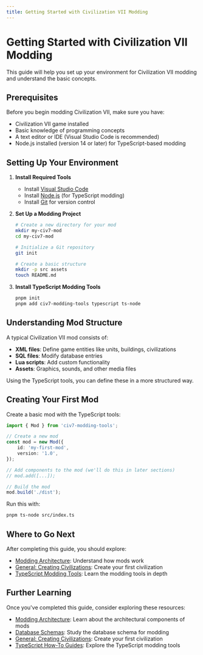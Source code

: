```yaml
---
title: Getting Started with Civilization VII Modding
---
```


# Getting Started with Civilization VII Modding

This guide will help you set up your environment for Civilization VII modding and understand the basic concepts.

## Prerequisites

Before you begin modding Civilization VII, make sure you have:

- Civilization VII game installed
- Basic knowledge of programming concepts
- A text editor or IDE (Visual Studio Code is recommended)
- Node.js installed (version 14 or later) for TypeScript-based modding

## Setting Up Your Environment

1. **Install Required Tools**
   - Install [Visual Studio Code](https://code.visualstudio.com/)
   - Install [Node.js](https://nodejs.org/) (for TypeScript modding)
   - Install [Git](https://git-scm.com/) for version control

2. **Set Up a Modding Project**
   ```bash
   # Create a new directory for your mod
   mkdir my-civ7-mod
   cd my-civ7-mod
   
   # Initialize a Git repository
   git init
   
   # Create a basic structure
   mkdir -p src assets
   touch README.md
   ```

3. **Install TypeScript Modding Tools**
   ```bash
   pnpm init
   pnpm add civ7-modding-tools typescript ts-node
   ```

## Understanding Mod Structure

A typical Civilization VII mod consists of:

- **XML files**: Define game entities like units, buildings, civilizations
- **SQL files**: Modify database entries
- **Lua scripts**: Add custom functionality
- **Assets**: Graphics, sounds, and other media files

Using the TypeScript tools, you can define these in a more structured way.

## Creating Your First Mod

Create a basic mod with the TypeScript tools:

```typescript
import { Mod } from 'civ7-modding-tools';

// Create a new mod
const mod = new Mod({
    id: 'my-first-mod',
    version: '1.0',
});

// Add components to the mod (we'll do this in later sections)
// mod.add([...]);

// Build the mod
mod.build('./dist');
```

Run this with:
```bash
pnpm ts-node src/index.ts
```

## Where to Go Next

After completing this guide, you should explore:

- [Modding Architecture](/migrated/community/guides/guides/modding-architecture): Understand how mods work
- [General: Creating Civilizations](/migrated/community/guides/guides/general-creating-civilizations): Create your first civilization
- [TypeScript Modding Tools](/migrated/community/guides/guides/typescript/typescript-overview): Learn the modding tools in depth

## Further Learning

Once you've completed this guide, consider exploring these resources:

- [Modding Architecture](/migrated/community/guides/guides/modding-architecture): Learn about the architectural components of mods
- [Database Schemas](/migrated/community/guides/guides/database-schemas): Study the database schema for modding
- [General: Creating Civilizations](/migrated/community/guides/guides/general-creating-civilizations): Create your first civilization
- [TypeScript How-To Guides](/migrated/community/guides/guides/typescript/howto/index): Explore the TypeScript modding tools 